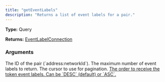 ```yaml
---
title: "getEventLabels"
description: "Returns a list of event labels for a pair."
---
```


**Type:** Query

**Returns:** [EventLabelConnection](/api-reference/types/eventlabelconnection)

### Arguments

<ResponseField name="id" type="String!" required>
  The ID of the pair (`address:networkId`).
</ResponseField>

<ResponseField name="limit" type="Int">
  The maximum number of event labels to return.
</ResponseField>

<ResponseField name="cursor" type="String">
  The cursor to use for pagination.
</ResponseField>

<a href="/api-reference/types/rankingdirection">
  <ResponseField name="direction" type="RankingDirection">
    The order to receive the token event labels. Can be `DESC` (default) or `ASC`.
  </ResponseField>
</a>

